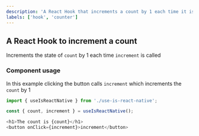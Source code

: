 ```yaml
---
description: 'A React Hook that increments a count by 1 each time it is called.'
labels: ['hook', 'counter']
---
```



## A React Hook to increment a count

Increments the state of `count` by 1 each time `increment` is called

### Component usage

In this example clicking the button calls `increment` which increments the `count` by 1

```js
import { useIsReactNative } from './use-is-react-native';

const { count, increment } = useIsReactNative();

<h1>The count is {count}</h1>
<button onClick={increment}>increment</button>
```
